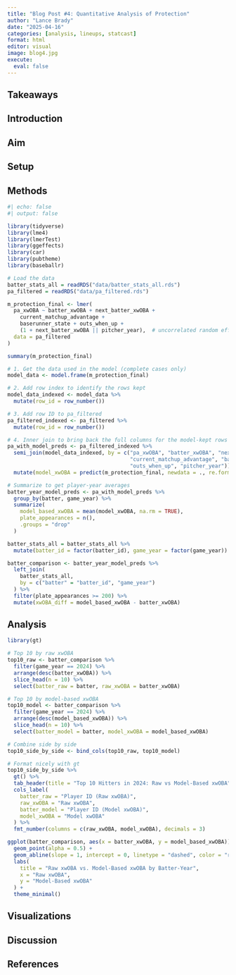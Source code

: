 ```yaml
---
title: "Blog Post #4: Quantitative Analysis of Protection"
author: "Lance Brady"
date: "2025-04-16"
categories: [analysis, lineups, statcast]
format: html
editor: visual
image: blog4.jpg
execute:
  eval: false
---
```


## Takeaways

## Introduction

## Aim

## Setup

## Methods
```r
#| echo: false
#| output: false

library(tidyverse)
library(lme4)
library(lmerTest)
library(ggeffects)
library(car)
library(pubtheme)
library(baseballr)

# Load the data
batter_stats_all = readRDS("data/batter_stats_all.rds")
pa_filtered = readRDS("data/pa_filtered.rds")

m_protection_final <- lmer(
  pa_xwOBA ~ batter_xwOBA + next_batter_xwOBA +
    current_matchup_advantage + 
    baserunner_state + outs_when_up +
    (1 + next_batter_xwOBA || pitcher_year),  # uncorrelated random effects
  data = pa_filtered
)

summary(m_protection_final)
```


```r
# 1. Get the data used in the model (complete cases only)
model_data <- model.frame(m_protection_final)

# 2. Add row index to identify the rows kept
model_data_indexed <- model_data %>%
  mutate(row_id = row_number())

# 3. Add row ID to pa_filtered
pa_filtered_indexed <- pa_filtered %>%
  mutate(row_id = row_number())

# 4. Inner join to bring back the full columns for the model-kept rows
pa_with_model_preds <- pa_filtered_indexed %>%
  semi_join(model_data_indexed, by = c("pa_xwOBA", "batter_xwOBA", "next_batter_xwOBA",
                                       "current_matchup_advantage", "baserunner_state",
                                       "outs_when_up", "pitcher_year")) %>%
  mutate(model_xwOBA = predict(m_protection_final, newdata = ., re.form = NA))

# Summarize to get player-year averages
batter_year_model_preds <- pa_with_model_preds %>%
  group_by(batter, game_year) %>%
  summarize(
    model_based_xwOBA = mean(model_xwOBA, na.rm = TRUE),
    plate_appearances = n(),
    .groups = "drop"
  )
```

```r
batter_stats_all = batter_stats_all %>%
  mutate(batter_id = factor(batter_id), game_year = factor(game_year))

batter_comparison <- batter_year_model_preds %>%
  left_join(
    batter_stats_all,
    by = c("batter" = "batter_id", "game_year")
  ) %>%
  filter(plate_appearances >= 200) %>%
  mutate(xwOBA_diff = model_based_xwOBA - batter_xwOBA)
```

## Analysis
```r

library(gt)

# Top 10 by raw xwOBA
top10_raw <- batter_comparison %>%
  filter(game_year == 2024) %>%
  arrange(desc(batter_xwOBA)) %>%
  slice_head(n = 10) %>%
  select(batter_raw = batter, raw_xwOBA = batter_xwOBA)

# Top 10 by model-based xwOBA
top10_model <- batter_comparison %>%
  filter(game_year == 2024) %>%
  arrange(desc(model_based_xwOBA)) %>%
  slice_head(n = 10) %>%
  select(batter_model = batter, model_xwOBA = model_based_xwOBA)

# Combine side by side
top10_side_by_side <- bind_cols(top10_raw, top10_model)

# Format nicely with gt
top10_side_by_side %>%
  gt() %>%
  tab_header(title = "Top 10 Hitters in 2024: Raw vs Model-Based xwOBA") %>%
  cols_label(
    batter_raw = "Player ID (Raw xwOBA)",
    raw_xwOBA = "Raw xwOBA",
    batter_model = "Player ID (Model xwOBA)",
    model_xwOBA = "Model xwOBA"
  ) %>%
  fmt_number(columns = c(raw_xwOBA, model_xwOBA), decimals = 3)
```

```r
ggplot(batter_comparison, aes(x = batter_xwOBA, y = model_based_xwOBA)) +
  geom_point(alpha = 0.5) +
  geom_abline(slope = 1, intercept = 0, linetype = "dashed", color = "red") +
  labs(
    title = "Raw xwOBA vs. Model-Based xwOBA by Batter-Year",
    x = "Raw xwOBA",
    y = "Model-Based xwOBA"
  ) +
  theme_minimal()
```



## Visualizations

## Discussion

## References

